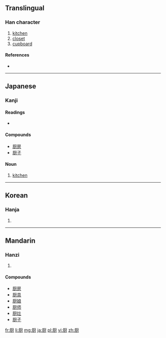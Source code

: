 {{also|廚}}
==Translingual==

===Han character===
{{Han char|rn=27|rad=厂|as=10|sn=12|four=|canj=一一廿戈 (MMTI)}}

# [[kitchen]]
# [[closet]]
# [[cupboard]]

====References====
* {{Han ref|kx=0162.371|dkj=03005|dj=0370.160|hdz=10075.240|uh=53A8|ud=21416}}

----

==Japanese==

===Kanji===
{{ja-kanji|grade=|rs=厂10}}

====Readings====
* {{ja-readings|on=[[ず]] (zu), [[ちゅう]] (chū)|kun=[[くりや]] (kuriya)}}

====Compounds====
* [[厨房]]
* [[厨子]]

====Noun====
{{ja-noun|k|hira=くりや|rom=kuriya}} 

# [[kitchen]]

----

==Korean==

===Hanja===
{{ko-hanja|hangeul=주|rv=ju|mr=chu}}

# {{defn|lang=ko|sort=厂10}}

----

==Mandarin==

===Hanzi===
{{cmn-hanzi|tra=廚|pin=[[chú]] ([[chu2]])|wg=ch'u<sup>2</sup>}}

# {{defn|lang=cmn|sort=厂10}}

====Compounds====
* [[厨房]]
* [[厨具]]
* [[厨娘]]
* [[厨师]]
* [[厨灶]]
* [[厨子]]

[[fr:厨]]
[[li:厨]]
[[mg:厨]]
[[ja:厨]]
[[pl:厨]]
[[vi:厨]]
[[zh:厨]]